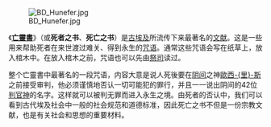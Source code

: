 [[File:BD_Hunefer.jpg|thumb]]

《'''[[亡靈書|亡靈書]]'''》（或'''死者之书'''、'''死亡之书'''）是[[古埃及|古埃及]]所流传下来最著名的[[文献|文献]]。这是一些用来帮助死者在来世渡过难关、得到永生的[[咒语|咒语]]。通常这些咒语会写在纸草上，放入棺木中。在放入棺木之前，咒语也可以先由[[祭司|祭司]]读过。

整个亡靈書中最著名的一段咒语，内容大意是说人死後要在[[阴间|阴间]]之神[[歐西里斯|歐西-{里}-斯]]之前接受审判，他必须谨慎地否认一切可能犯的罪行，并且一一说出阴间的42位[[判官神|判官神]]的名字。这样就可以被判无罪而进入永生之境。由死者的否认中，我们可以看到古代埃及社会中一般的社会规范和道德标准，因此死亡之书不但是一份宗教文献，也是有关社会和思想的重要材料。